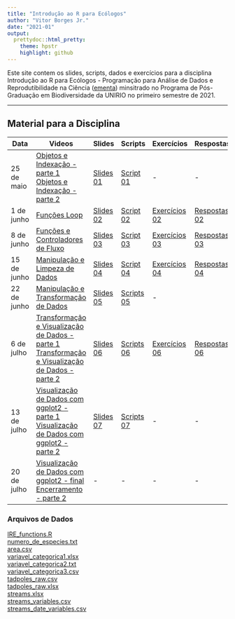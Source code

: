 ```yaml
---
title: "Introdução ao R para Ecólogos"
author: "Vitor Borges Jr."
date: "2021-01"
output:
  prettydoc::html_pretty:
    theme: hpstr
    highlight: github
---
```


Este site contem os slides, scripts, dados e exercícios para a disciplina Introdução ao R para Ecólogos - Programação para Análise de Dados e Reprodutibilidade na Ciência ([ementa](Ementa-IRE.html)) minsitrado no Programa de Pós-Graduação em Biodiversidade da UNIRIO no primeiro semestre de 2021.

___

## **Material para a Disciplina**

Data  | Videos | Slides | Scripts | Exercícios | Respostas
------------- |----------- | ------------- | ------------- | ------------- | -------------
25 de maio  | [Objetos e Indexação - parte 1](https://drive.google.com/file/d/1oMMfNGMG4e2frOIwDDOQ64tr5QsdXgdu/view?usp=sharing)<br/> [Objetos e Indexação - parte 2](https://drive.google.com/file/d/1evZ3CT6Z5vrnvry8_hWW1snQDTvYtTtI/view?usp=sharing) | [Slides 01](Slides/01-Introducao-ao-R-Objetos-e-Indexacao-Slides.html) | [Script 01](Scripts/01-Introducao-ao-R-parte1.R) | - | -
1 de junho  | [Funções Loop](https://drive.google.com/file/d/1HpYO862-jBfSu_thZmDpzUz1nVnFVeXC/view?usp=sharing) | [Slides 02](Slides/02-Introducao-ao-R-Funcoes-Loop.html) | [Script 02](Scripts/02-Introducao-ao-R-parte-2.R) | [Exercícios 02](Exercícios/02-Exercícios-Funções-Loop-e-Funções.Rmd) | [Respostas 02](Respostas/02-Exercícios-Funções-Loop-e-Funções-respostas.nb.html)         
8 de junho  | [Funções e Controladores de Fluxo](https://drive.google.com/file/d/1_qmp_OLflgqaKo557jHRURG1-L2Q7zsy/view?usp=sharing) | [Slides 03](Slides/03-Introducao-ao-R-Introducao-Escrita-de-Funcoes-slides.html) | [Script 03](Scripts/03-Introducao-R-Funcoes-Controladores-de-fluxo.R) | [Exercícios 03](Exercícios/03-Exercícios-Funcoes-Controladores_de_Fluxo.Rmd) | [Respostas 03](Respostas/03-Exercícios-Funcoes-Controladores-de-Fluxo-respostas.nb.html)
15 de junho  | [Manipulação e Limpeza de Dados ](https://drive.google.com/file/d/1vte8UQ9Sk9efiPbe7xjzvsu4hoCGcxzZ/view?usp=sharing) | [Slides 04](Slides/04-Manipulação-e-Limpeza-de-Dados-slides.html) | [Script 04](Scripts/04-Limpeza-e-Manipulação-de-Dados.R) | [Exercícios 04](Exercícios/04-Exercícios-de-Limpeza-e-Manipulação-de-Dados.Rmd) | [Respostas 04](Respostas/04-Exercícios-de-Limpeza-e-Manipulação-de-Dados-respostas.nb.html)
22 de junho | [Manipulação e Transformação de Dados](https://drive.google.com/file/d/1SoovW58cGxEys1XFRQ7tcq-f1PiF54cl/view) | [Slides 05](Slides/05-Manipulação-e-Transformação-de-Dados-slides.html) | [Scripts 05](Scripts/05-Manipulação-e-Transformação-de-Dados.R) | - 
6 de julho | [Transformação e Visualização de Dados - parte 1](https://drive.google.com/file/d/1lCUhwFW4cQ6yTcwCv1LZTO_wDADb1tIe/view?usp=sharing)<br/>[Transformação e Visualização de Dados - parte 2](https://drive.google.com/file/d/1HIPZT-6U-4YFGjq1m3UPjwJEwY6xuJzl/view?usp=sharing)| [Slides 06](Slides/06-Transformação-e-Visualização-de-Dados.html) | [Scripts 06](Scripts/06 -Transformação-e-Visualização-de-Dados.R) | [Exercícios 06](Exercícios/06-Exercícios-Visualização-de-Dados.Rmd) | [Respostas 06](Respostas/06-Exercícios-Visualização-de-Dados-respostas.nb.html)
13 de julho | [Visualização de Dados com ggplot2 - parte 1](https://drive.google.com/file/d/1BPpOLLw0gn1yigmjo6gImLTWXLOIKb_Z/view)<br/>[Visualização de Dados com ggplot2 - parte 2](https://drive.google.com/file/d/1KjY6AC_aJdt_gVDdCVFI4F4Rf6AHvIFu/view)| [Slides 07](Slides/07-Visualizacao-de-Dados-com-ggplot2.html) | [Scripts 07](Scripts/07-Visualização-de-Dados-com-ggplot2.R) | - | -
20 de julho | [Visualização de Dados com ggplot2 - final](https://drive.google.com/file/d/1OSVt8edP74j6LAtGSS4nRkwvA4JhEPwX/view?usp=sharing)<br/>[Encerramento - parte 2](https://drive.google.com/file/d/1H3ATqi6Fct0dnqT1WlIyMj6vxKffLuvE/view?usp=sharing)| - | - | - | -

### Arquivos de Dados 

[IRE_functions.R](Slides/IRE_functions.R)\
[numero_de_especies.txt](Dados/numero_de_especies.txt)\
[area.csv](Dados/area.csv)\
[variavel_categorica1.xlsx](Dados/variavel_categorica1.xlsx)\
[variavel_categorica2.txt](Dados/variavel_categorica2.txt)\
[variavel_categorica3.csv](Dados/variavel_categorica3.csv)\
[tadpoles_raw.csv](Dados/tadpoles_raw.csv)\
[tadpoles_raw.xlsx](Dados/tadpoles_raw.xlsx)\
[streams.xlsx](Dados/streams.xlsx)\
[streams_variables.csv](Dados/streams_variables.csv)\
[streams_date_variables.csv](Dados/streams_date_variables.csv)\
